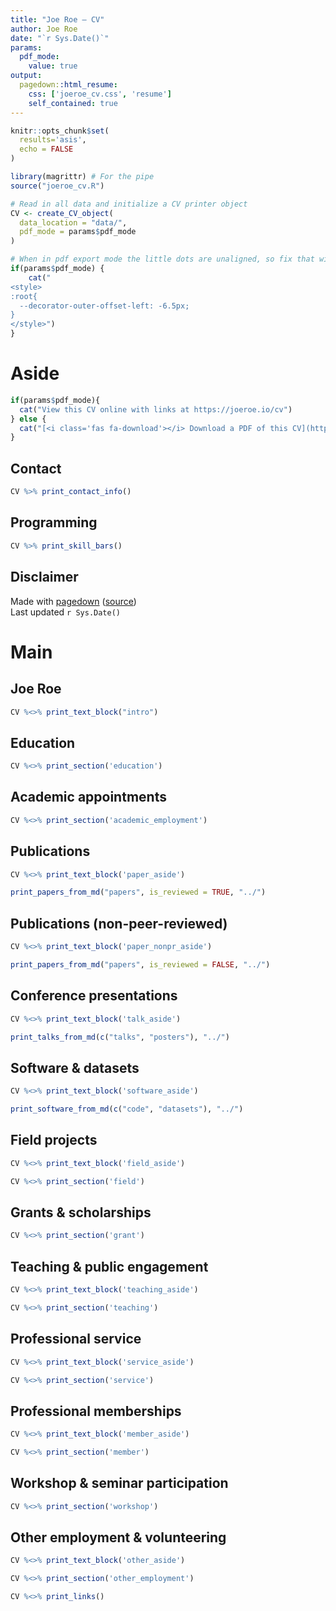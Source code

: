 ```yaml
---
title: "Joe Roe – CV"
author: Joe Roe
date: "`r Sys.Date()`"
params:
  pdf_mode:
    value: true
output:
  pagedown::html_resume:
    css: ['joeroe_cv.css', 'resume']
    self_contained: true
---
```


```r
knitr::opts_chunk$set(
  results='asis', 
  echo = FALSE
)

library(magrittr) # For the pipe
source("joeroe_cv.R")

# Read in all data and initialize a CV printer object
CV <- create_CV_object(
  data_location = "data/",
  pdf_mode = params$pdf_mode
)

```


```r
# When in pdf export mode the little dots are unaligned, so fix that with some conditional CSS.
if(params$pdf_mode) {
    cat("
<style>
:root{
  --decorator-outer-offset-left: -6.5px;
}
</style>")
}
```


Aside
================================================================================

```r
if(params$pdf_mode){
  cat("View this CV online with links at https://joeroe.io/cv")
} else {
  cat("[<i class='fas fa-download'></i> Download a PDF of this CV](https://joeroe.io/cv/joeroe_cv.pdf)")
}
```

Contact {#contact}
--------------------------------------------------------------------------------

```r
CV %>% print_contact_info()
```


Programming {#skills}
--------------------------------------------------------------------------------

```r
CV %>% print_skill_bars()
```



Disclaimer {#disclaimer}
--------------------------------------------------------------------------------

Made with [pagedown](https://github.com/rstudio/pagedown) ([source](https://github.com/joeroe/joeroe.github.io/cv))  
Last updated `r Sys.Date()`



Main
================================================================================

Joe Roe {#title}
--------------------------------------------------------------------------------

```r
CV %<>% print_text_block("intro") 
```



Education {data-icon=graduation-cap data-concise=true}
--------------------------------------------------------------------------------

```r
CV %<>% print_section('education')
```



Academic appointments {data-icon=university}
--------------------------------------------------------------------------------

```r
CV %<>% print_section('academic_employment')
```



Publications {data-icon=book .citations .list-only}
--------------------------------------------------------------------------------

::: aside
```r
CV %<>% print_text_block('paper_aside')
```
:::

```r
print_papers_from_md("papers", is_reviewed = TRUE, "../")
```


Publications (non-peer-reviewed) {data-icon=newspaper .citations .list-only}
--------------------------------------------------------------------------------

::: aside
```r
CV %<>% print_text_block('paper_nonpr_aside')
```
:::

```r
print_papers_from_md("papers", is_reviewed = FALSE, "../")
```


Conference presentations {data-icon=chalkboard .citations .list-only}
--------------------------------------------------------------------------------

::: aside
```r
CV %<>% print_text_block('talk_aside')
```
:::

```r
print_talks_from_md(c("talks", "posters"), "../")
```


Software & datasets {data-icon=cube}
--------------------------------------------------------------------------------

::: aside
```r
CV %<>% print_text_block('software_aside')
```
:::

```r
print_software_from_md(c("code", "datasets"), "../")
```



Field projects {data-icon=map-marked}
--------------------------------------------------------------------------------

::: aside
```r
CV %<>% print_text_block('field_aside')
```
:::

```r
CV %<>% print_section('field')
```



Grants & scholarships {data-icon=money-check-alt .break-after}
--------------------------------------------------------------------------------

```r
CV %<>% print_section('grant')
```



Teaching & public engagement {data-icon=chalkboard-teacher}
--------------------------------------------------------------------------------

::: aside
```r
CV %<>% print_text_block('teaching_aside')
```
:::

```r
CV %<>% print_section('teaching')
```



Professional service {data-icon=users}
--------------------------------------------------------------------------------

::: aside
```r
CV %<>% print_text_block('service_aside')
```
:::

```r
CV %<>% print_section('service')
```



Professional memberships {data-icon=bookmark}
--------------------------------------------------------------------------------

::: aside
```r
CV %<>% print_text_block('member_aside')
```
:::

```r
CV %<>% print_section('member')
```



Workshop & seminar participation {data-icon=comment-alt}
--------------------------------------------------------------------------------

```r
CV %<>% print_section('workshop')
```



Other employment & volunteering {data-icon=briefcase}
--------------------------------------------------------------------------------

::: aside
```r
CV %<>% print_text_block('other_aside')
```
:::

```r
CV %<>% print_section('other_employment')
```



```r
CV %<>% print_links()
```
